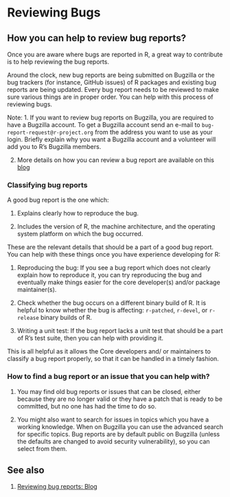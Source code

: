 # Reviewing Bugs

## How you can help to review bug reports?

Once you are aware where bugs are reported in $\textsf{R}$, a great way to contribute is to help reviewing the bug reports.

Around the clock, new bug reports are being submitted on Bugzilla or the bug trackers (for instance, GitHub issues) of $\textsf{R}$ packages and existing bug reports are being updated. Every bug report needs to be reviewed to make sure various things are in proper order. You can help with this process of reviewing bugs. 

Note: 
1. If you want to review bug reports on Bugzilla, you are required to have a Bugzilla account. To get a Bugzilla account send an e-mail to `bug-report-request@r-project.org` from the address you want to use as your login. Briefly explain why you want a Bugzilla account and a volunteer will add you to $\textsf{R}$'s Bugzilla members.

2. More details on how you can review a bug report are available on this [blog](https://developer.r-project.org/Blog/public/2019/10/09/r-can-use-your-help-reviewing-bug-reports/)

### Classifying bug reports

A good bug report is the one which:

1. Explains clearly how to reproduce the bug.


2. Includes the version of $\textsf{R}$, the machine architecture, and the operating system platform on which the bug occurred.

These are the relevant details that should be a part of a good bug report. You can help with these things once you have experience developing for $\textsf{R}$:

1. Reproducing the bug: If you see a bug report which does not clearly explain how to reproduce it, you can try reproducing the bug and eventually make things easier for the core developer(s) and/or package maintainer(s).

2. Check whether the bug occurs on a different binary build of $\textsf{R}$. It is helpful to know whether the bug is affecting: `r-patched`, `r-devel`, or `r-release` binary builds of $\textsf{R}$.

3. Writing a unit test: If the bug report lacks a unit test that should be a part of $\textsf{R}$'s test suite, then you can help with providing it.

This is all helpful as it allows the Core developers and/ or maintainers to classify a bug report properly, so that it can be handled in a timely fashion.

### How to find a bug report or an issue that you can help with?

1. You may find old bug reports or issues that can be closed, either because they are no longer valid or they have a patch that is ready to be committed, but no one has had the time to do so.

2. You might also want to search for issues in topics which you have a working knowledge. When on Bugzilla you can use the advanced search for specific topics. Bug reports are by default public on Bugzilla (unless the defaults are changed to avoid security vulnerability), so you can select from them.

## See also

1. [Reviewing bug reports: Blog](https://developer.r-project.org/Blog/public/2019/10/09/r-can-use-your-help-reviewing-bug-reports/)
